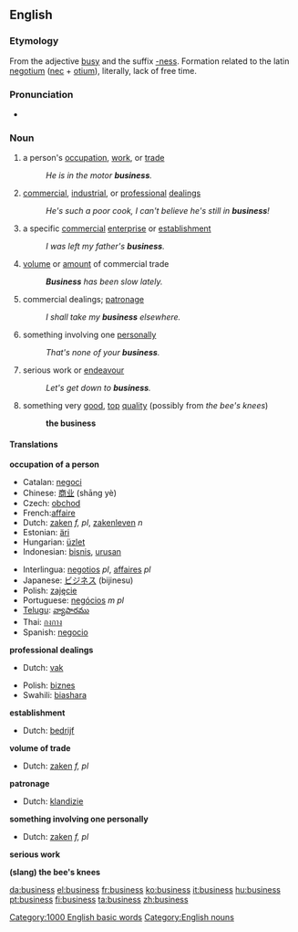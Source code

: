 ==English==

{{rank|lost|human|kept|382|business|mean|manner|following}}

=== Etymology ===
{{wikipedia}}
From the adjective [[busy]] and the suffix [[-ness]]. Formation related to the latin [[negotium]] ([[nec]] + [[otium]]), literally, lack of free time.

===Pronunciation===
*{{audio|en-us-business.ogg|Audio (US)}}

=== Noun ===
{{en-noun-reg-es-both}}

# {{countable}} a person's [[occupation]], [[work]], or [[trade]]
#: ''He is in the motor '''business'''.''
# {{uncountable}} [[commercial]], [[industrial]], or [[professional]] [[dealings]]
#: ''He's such a poor cook, I can't believe he's still in '''business'''!''
# {{countable}} {{cattag|business}} a specific [[commercial]] [[enterprise]] or [[establishment]]
#: ''I was left my father's '''business'''.''
# {{uncountable}} [[volume]] or [[amount]] of commercial trade
#: '''''Business''' has been slow lately.''
# {{uncountable}} commercial dealings; [[patronage]]
#: ''I shall take my '''business''' elsewhere.''
# {{uncountable}} something involving one [[personally]]
#: ''That's none of your '''business'''.''
# {{uncountable}} serious work or [[endeavour]]
#: ''Let's get down to '''business'''.''
# {{uncountable}} {{cattag|slang|UK}} something very [[good]], [[top]] [[quality]] (possibly from ''the bee's knees'')
#: '''the business''' 

==== Translations ====
'''occupation of a person'''
{{top}}
*Catalan: [[negoci]] {{m}}
*Chinese: [[商业]] (shāng yè)
*Czech: [[obchod]]
*French:[[affaire]]
*Dutch: [[zaken]] ''f, pl'', [[zakenleven]] ''n''
*Estonian: [[äri]]
*Hungarian: [[üzlet]]
*Indonesian: [[bisnis]], [[urus|urusan]]
{{mid}}
*Interlingua: [[negotios]] ''pl'', [[affaires]] ''pl''
*Japanese: [[ビジネス]] (bijinesu)
*Polish: [[zajęcie]] {{n}}
*Portuguese: [[negócios]] ''m pl''
*[[Telugu]]: [[వ్యాపారము]]
*Thai: [[กงกาง]]
*Spanish: [[negocio]]
{{bottom}}

'''professional dealings'''
{{top}}
*Dutch: [[vak]] {{n}}
{{mid}}
*Polish: [[biznes]] {{m}}
*Swahili: [[biashara]]
{{bottom}}

'''establishment'''
{{top}}
*Dutch: [[bedrijf]] {{n}}
{{mid}}
{{bottom}}

'''volume of trade'''
{{top}}
*Dutch: [[zaken]] ''f, pl''
{{mid}}
{{bottom}}

'''patronage'''
{{top}}
*Dutch: [[klandizie]] {{f}}
{{mid}}
{{bottom}}

'''something involving one personally'''
{{top}}
*Dutch: [[zaken]] ''f, pl''
{{mid}}
{{bottom}}

'''serious work'''
{{top}}
{{mid}}
{{bottom}}

'''(slang) the bee's knees'''
{{top}}
{{mid}}
{{bottom}}

[[Category:1000 English basic words]]
[[Category:English nouns]]

[[da:business]]
[[el:business]]
[[fr:business]]
[[ko:business]]
[[it:business]]
[[hu:business]]
[[pt:business]]
[[fi:business]]
[[ta:business]]
[[zh:business]]